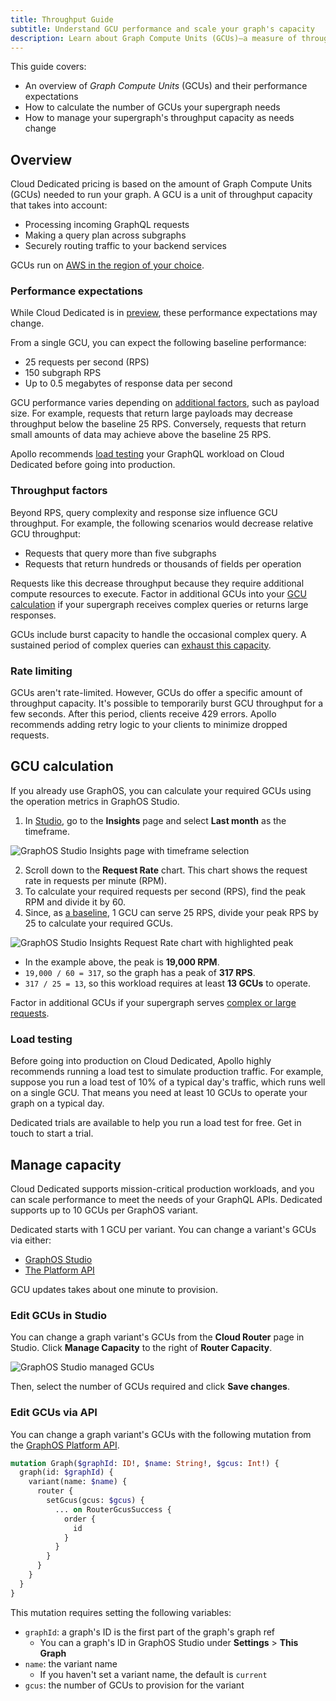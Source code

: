 ```yaml
---
title: Throughput Guide
subtitle: Understand GCU performance and scale your graph's capacity
description: Learn about Graph Compute Units (GCUs)—a measure of throughput—and how to calculate and manage them for your supergraph on GraphOS Dedicated
---
```


<DedicatedPreview />

This guide covers:

- An overview of _Graph Compute Units_ (GCUs) and their performance expectations
- How to calculate the number of GCUs your supergraph needs
- How to manage your supergraph's throughput capacity as needs change

## Overview

Cloud Dedicated pricing is based on the amount of Graph Compute Units (GCUs) needed to run your graph. A GCU is a unit of throughput capacity that takes into account:

- Processing incoming GraphQL requests
- Making a query plan across subgraphs
- Securely routing traffic to your backend services

GCUs run on [AWS in the region of your choice](./#runs-on-aws).

### Performance expectations

<PreviewFeature>

While Cloud Dedicated is in [preview](#private-preview), these performance expectations may change.

</PreviewFeature>

From a single GCU, you can expect the following baseline performance:

- 25 requests per second (RPS)
- 150 subgraph RPS
- Up to 0.5 megabytes of response data per second

GCU performance varies depending on [additional factors](#throughput-factors), such as payload size. For example, requests that return large payloads may decrease throughput below the baseline 25 RPS. Conversely, requests that return small amounts of data may achieve above the baseline 25 RPS.

Apollo recommends [load testing](#load-testing) your GraphQL workload on Cloud Dedicated before going into production.

### Throughput factors

Beyond RPS, query complexity and response size influence GCU throughput. For example, the following scenarios would decrease relative GCU throughput:

- Requests that query more than five subgraphs
- Requests that return hundreds or thousands of fields per operation

Requests like this decrease throughput because they require additional compute resources to execute.
Factor in additional GCUs into your [GCU calculation](#gcu-calculation) if your supergraph receives complex queries or returns large responses.

<Note>

GCUs include burst capacity to handle the occasional complex query. A sustained period of complex queries can [exhaust this capacity](#rate-limiting).

</Note>

### Rate limiting

GCUs aren't rate-limited. However, GCUs do offer a specific amount of throughput capacity. It's possible to temporarily burst GCU throughput for a few seconds. After this period, clients receive 429 errors. Apollo recommends adding retry logic to your clients to minimize dropped requests.

## GCU calculation

If you already use GraphOS, you can calculate your required GCUs using the operation metrics in GraphOS Studio.

1. In [Studio](https://studio.apollographql.com?referrer=docs-content), go to the **Insights** page and select **Last month** as the timeframe.

<img
  className="screenshot"
  alt="GraphOS Studio Insights page with timeframe selection"
  src="../../img/cloud-dedicated/insights-page.jpg"
/>

2. Scroll down to the **Request Rate** chart. This chart shows the request rate in requests per minute (RPM).
3. To calculate your required requests per second (RPS), find the peak RPM and divide it by 60.
4. Since, as [a baseline](#performance-expectations), 1 GCU can serve 25 RPS, divide your peak RPS by 25 to calculate your required GCUs.

<img
  className="screenshot"
  alt="GraphOS Studio Insights Request Rate chart with highlighted peak"
  src="../../img/cloud-dedicated/request-rate.jpg"
/>

- In the example above, the peak is **19,000 RPM**.
- `19,000 / 60 = 317`, so the graph has a peak of **317 RPS**.
- `317 / 25 = 13`, so this workload requires at least **13 GCUs** to operate.

<Note>

Factor in additional GCUs if your supergraph serves [complex or large requests](#throughput-factors).

</Note>

### Load testing

Before going into production on Cloud Dedicated, Apollo highly recommends running a load test to simulate production traffic.
For example, suppose you run a load test of 10% of a typical day's traffic, which runs well on a single GCU. That means you need at least 10 GCUs to operate your graph on a typical day.

Dedicated trials are available to help you run a load test for free. <TrackableLink href="https://www.apollographql.com/contact-sales?type=dedicated&referrer=docs" eventName="content_contact_cloud">Get in touch</TrackableLink> to start a trial.

## Manage capacity

Cloud Dedicated supports mission-critical production workloads, and you can scale performance to meet the needs of your GraphQL APIs.
Dedicated supports up to 10 GCUs per GraphOS variant.

Dedicated starts with 1 GCU per variant. You can change a variant's GCUs via either:

- [GraphOS Studio](#edit-gcus-in-studio)
- [The Platform API](#edit-gcus-via-api)

<Note>

GCU updates takes about one minute to provision.

</Note>

### Edit GCUs in Studio

You can change a graph variant's GCUs from the **Cloud Router** page in Studio.
Click **Manage Capacity** to the right of **Router Capacity**.

<img
  className="screenshot"
  alt="GraphOS Studio managed GCUs"
  src="../../img/cloud-dedicated/manage-capacity.jpg"
/>

Then, select the number of GCUs required and click **Save changes**.

### Edit GCUs via API

You can change a graph variant's GCUs with the following mutation from the [GraphOS Platform API](/graphos/platform-api/).

```graphql
mutation Graph($graphId: ID!, $name: String!, $gcus: Int!) {
  graph(id: $graphId) {
    variant(name: $name) {
      router {
        setGcus(gcus: $gcus) {
          ... on RouterGcusSuccess {
            order {
              id
            }
          }
        }
      }
    }
  }
}
```

This mutation requires setting the following variables:

- `graphId`: a graph's ID is the first part of the graph's graph ref
  - You can a graph's ID in GraphOS Studio under **Settings** > **This Graph**
- `name`: the variant name
  - If you haven't set a variant name, the default is `current`
- `gcus`: the number of GCUs to provision for the variant
